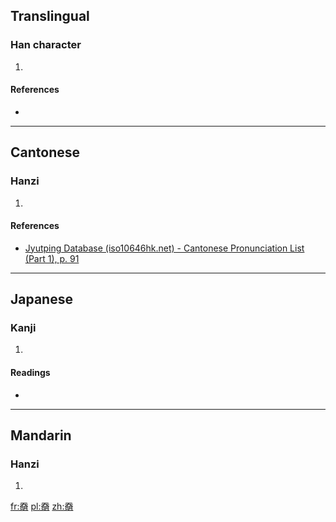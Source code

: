 ==Translingual==

===Han character===
{{Han char|rn=37|rad=大|as=09|sn=12|four=|canj=一大日月 (MKAB)|ids=⿱[[天]][[明]]}}

# {{defn|Han|sort=大09}}

====References====
* {{Han ref|kx=0253.110|dkj=05966|dj=0515.020|hdz=21516.010|uh=5963|ud=22883}}

----

==Cantonese==

===Hanzi===
{{yue-hanzi|jyut=[[wang2]]|y=wang2}}

# {{defn|lang=yue|sort=大09}}

====References====
* [http://www.iso10646hk.net/jp/document/download.jsp Jyutping Database (iso10646hk.net) - Cantonese Pronunciation List (Part 1), p. 91]

----

==Japanese==

===Kanji===
{{ja-kanji|grade=|rs=大09}}

# {{defn|lang=ja|sort=大09}}

====Readings====
* {{ja-readings|on=[[わん]] (wan), [[こう]] (kō)|kun=[[あきらか]] (akiraka)}}

----

==Mandarin==

===Hanzi===
{{cmn-hanzi|pin=[[wěng]] ([[weng3]])|wg=weng<sup>3</sup>}}

# {{defn|lang=cmn|sort=大09}}

[[fr:奣]]
[[pl:奣]]
[[zh:奣]]